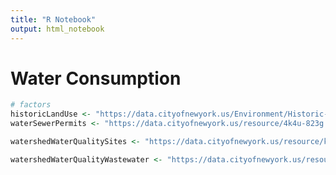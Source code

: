 ```yaml
---
title: "R Notebook"
output: html_notebook
---
```



# Water Consumption

```r
# factors
historicLandUse <- "https://data.cityofnewyork.us/Environment/Historic-Land-Use-Data/r9ca-6t4q"
waterSewerPermits <- "https://data.cityofnewyork.us/resource/4k4u-823g.json"

watershedWaterQualitySites <- "https://data.cityofnewyork.us/resource/kw4v-6nqf.json"

watershedWaterQualityWastewater <- "https://data.cityofnewyork.us/resource/icbf-663g.json"

```
